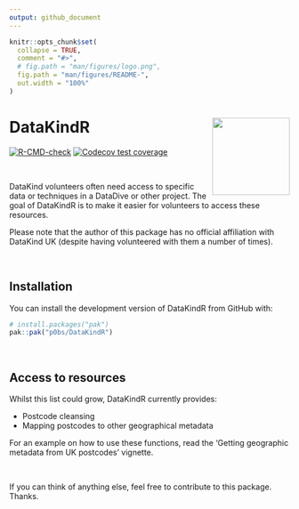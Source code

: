 ```yaml
---
output: github_document
---
```


<!-- README.md is generated from README.Rmd. Please edit that file -->

```r
knitr::opts_chunk$set(
  collapse = TRUE,
  comment = "#>",
  # fig.path = "man/figures/logo.png",
  fig.path = "man/figures/README-",
  out.width = "100%"
)
```

# DataKindR <img src='man/figures/logo.png' align="right" height="139" />

<!-- badges: start -->
[![R-CMD-check](https://github.com/p0bs/DataKindR/actions/workflows/R-CMD-check.yaml/badge.svg)](https://github.com/p0bs/DataKindR/actions/workflows/R-CMD-check.yaml)
[![Codecov test coverage](https://codecov.io/gh/p0bs/DataKindR/branch/main/graph/badge.svg)](https://codecov.io/gh/p0bs/DataKindR?branch=main)
<!-- badges: end -->

<br/>

DataKind volunteers often need access to specific data or techniques in a DataDive or other project. The goal of DataKindR is to make it easier for volunteers to access these resources.

Please note that the author of this package has no official affiliation with DataKind UK (despite having volunteered with them a number of times).

<br/>

## Installation

You can install the development version of DataKindR from GitHub with:

``` r
# install.packages("pak")
pak::pak("p0bs/DataKindR")
```

<br/>

## Access to resources

Whilst this list could grow, DataKindR currently provides:

  * Postcode cleansing
  * Mapping postcodes to other geographical metadata

For an example on how to use these functions, read the 'Getting geographic metadata from UK postcodes' vignette.

<br/>

If you can think of anything else, feel free to contribute to this package. Thanks.
